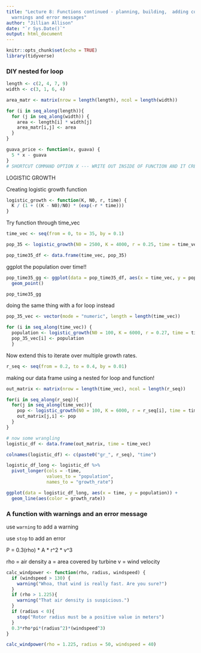 ```yaml
---
title: "Lecture 8: Functions continued - planning, building,  adding complexity, useful
  warnings and error messages"
author: "Jillian Allison"
date: "`r Sys.Date()`"
output: html_document
---
```


```r
knitr::opts_chunk$set(echo = TRUE)
library(tidyverse)
```

### DIY nested for loop

```r
length <- c(2, 4, 7, 9)
width <- c(3, 1, 6, 4)

area_matr <- matrix(nrow = length(length), ncol = length(width))

for (i in seq_along(length)){
  for (j in seq_along(width)) {
    area <- length[i] * width[j]
    area_matr[i,j] <- area
  }
}

guava_price <- function(x, guava) {
  5 * x - guava
} 
# SHORTCUT COMMAND OPTION X --- WRITE OUT INSIDE OF FUNCTION AND IT CREATES STRUCTURE WITH INPUTS RLY FAST!! HOW EXCITING IS THAT????
```

LOGISTIC GROWTH

Creating logistic growth function

```r
logistic_growth <- function(K, N0, r, time) {
  K / (1 + ((K - N0)/N0) * (exp(-r * time)))
}
```

Try function through time_vec

```r
time_vec <- seq(from = 0, to = 35, by = 0.1)

pop_35 <- logistic_growth(N0 = 2500, K = 4000, r = 0.25, time = time_vec)

pop_time35_df <- data.frame(time_vec, pop_35)
```

ggplot the population over time!!

```r
pop_time35_gg <- ggplot(data = pop_time35_df, aes(x = time_vec, y = pop_35)) +
  geom_point()

pop_time35_gg
```

doing the same thing with a for loop instead

```r
pop_35_vec <- vector(mode = "numeric", length = length(time_vec))

for (i in seq_along(time_vec)) { 
  population <- logistic_growth(N0 = 100, K = 6000, r = 0.27, time = time_vec[i])
  pop_35_vec[i] <- population
  }
```

Now extend this to iterate over multiple growth rates.

```r
r_seq <- seq(from = 0.2, to = 0.4, by = 0.01)
```

making our data frame using a nested for loop and function!

```r
out_matrix <- matrix(nrow = length(time_vec), ncol = length(r_seq)) 

for(i in seq_along(r_seq)){
  for(j in seq_along(time_vec)){
    pop <- logistic_growth(N0 = 100, K = 6000, r = r_seq[i], time = time_vec[j])
    out_matrix[j,i] <- pop
  }
}

# now some wrangling 
logistic_df <- data.frame(out_matrix, time = time_vec)

colnames(logistic_df) <- c(paste0("gr_", r_seq), "time")

logistic_df_long <- logistic_df %>%
  pivot_longer(cols = -time,
               values_to = "population",
               names_to = "growth_rate")

ggplot(data = logistic_df_long, aes(x = time, y = population)) + 
  geom_line(aes(color = growth_rate)) 
```

### A function with warnings and an error message

use `warning` to add a warning

use `stop` to add an error

P = 0.3(rho) * A * r^2 * v^3 

rho = air density
a = area covered by turbine
v = wind velocity

```r

calc_windpower <- function(rho, radius, windspeed) {
  if (windspeed > 130) {
    warning("Whoa, that wind is really fast. Are you sure?")
  } 
  if (rho > 1.225){ 
    warning("That air density is suspicious.")
  }
  if (radius < 0){ 
    stop("Rotor radius must be a positive value in meters")
  }
  0.3*rho*pi*(radius^2)*(windspeed^3)
}

calc_windpower(rho = 1.225, radius = 50, windspeed = 40)

```

